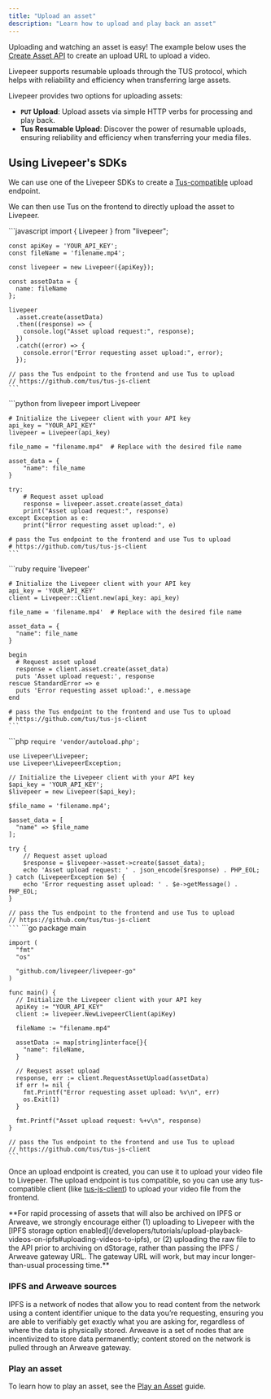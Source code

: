 ```yaml
---
title: "Upload an asset"
description: "Learn how to upload and play back an asset"
---
```


Uploading and watching an asset is easy! The example below uses the
[Create Asset API](/api-reference/asset/upload) to create an upload URL to
upload a video.

<Info>
  Livepeer supports resumable uploads through the TUS protocol, which helps with
  reliability and efficiency when transferring large assets.
</Info>

Livepeer provides two options for uploading assets:

- **`PUT` Upload**: Upload assets via simple HTTP verbs for processing and play
  back.
- **Tus Resumable Upload**: Discover the power of resumable uploads, ensuring
  reliability and efficiency when transferring your media files.

## Using Livepeer's SDKs

We can use one of the Livepeer SDKs to create a
[Tus-compatible](https://github.com/tus/tus-js-client) upload endpoint.

We can then use Tus on the frontend to directly upload the asset to Livepeer.

<Tabs>
  <Tab title="Node.js">
    ```javascript
    import { Livepeer } from "livepeer";

    const apiKey = 'YOUR_API_KEY';
    const fileName = 'filename.mp4';

    const livepeer = new Livepeer({apiKey});

    const assetData = {
      name: fileName
    };

    livepeer
      .asset.create(assetData)
      .then((response) => {
        console.log("Asset upload request:", response);
      })
      .catch((error) => {
        console.error("Error requesting asset upload:", error);
      });

    // pass the Tus endpoint to the frontend and use Tus to upload
    // https://github.com/tus/tus-js-client
    ```

  </Tab>

  <Tab title="Python">
    ```python
    from livepeer import Livepeer

    # Initialize the Livepeer client with your API key
    api_key = "YOUR_API_KEY"
    livepeer = Livepeer(api_key)

    file_name = "filename.mp4"  # Replace with the desired file name

    asset_data = {
        "name": file_name
    }

    try:
        # Request asset upload
        response = livepeer.asset.create(asset_data)
        print("Asset upload request:", response)
    except Exception as e:
        print("Error requesting asset upload:", e)

    # pass the Tus endpoint to the frontend and use Tus to upload
    # https://github.com/tus/tus-js-client
    ```

  </Tab>

  <Tab title="Ruby">
    ```ruby
    require 'livepeer'

    # Initialize the Livepeer client with your API key
    api_key = 'YOUR_API_KEY'
    client = Livepeer::Client.new(api_key: api_key)

    file_name = 'filename.mp4'  # Replace with the desired file name

    asset_data = {
      "name": file_name
    }

    begin
      # Request asset upload
      response = client.asset.create(asset_data)
      puts 'Asset upload request:', response
    rescue StandardError => e
      puts 'Error requesting asset upload:', e.message
    end

    # pass the Tus endpoint to the frontend and use Tus to upload
    # https://github.com/tus/tus-js-client
    ```

  </Tab>

  <Tab title="PHP">
    ```php
    <?php

    require 'vendor/autoload.php';

    use Livepeer\Livepeer;
    use Livepeer\LivepeerException;

    // Initialize the Livepeer client with your API key
    $api_key = 'YOUR_API_KEY';
    $livepeer = new Livepeer($api_key);

    $file_name = 'filename.mp4';

    $asset_data = [
      "name" => $file_name
    ];

    try {
        // Request asset upload
        $response = $livepeer->asset->create($asset_data);
        echo 'Asset upload request: ' . json_encode($response) . PHP_EOL;
    } catch (LivepeerException $e) {
        echo 'Error requesting asset upload: ' . $e->getMessage() . PHP_EOL;
    }

    // pass the Tus endpoint to the frontend and use Tus to upload
    // https://github.com/tus/tus-js-client
    ```

  </Tab>

  <Tab title="Go">
    ```go
    package main

    import (
      "fmt"
      "os"

      "github.com/livepeer/livepeer-go"
    )

    func main() {
      // Initialize the Livepeer client with your API key
      apiKey := "YOUR_API_KEY"
      client := livepeer.NewLivepeerClient(apiKey)

      fileName := "filename.mp4"

      assetData := map[string]interface{}{
        "name": fileName,
      }

      // Request asset upload
      response, err := client.RequestAssetUpload(assetData)
      if err != nil {
        fmt.Printf("Error requesting asset upload: %v\n", err)
        os.Exit(1)
      }

      fmt.Printf("Asset upload request: %+v\n", response)
    }

    // pass the Tus endpoint to the frontend and use Tus to upload
    // https://github.com/tus/tus-js-client
    ```

  </Tab>
</Tabs>

Once an upload endpoint is created, you can use it to upload your video file to
Livepeer. The upload endpoint is tus compatible, so you can use any
tus-compatible client (like
[tus-js-client](https://github.com/tus/tus-js-client)) to upload your video file
from the frontend.

<Info>
  **For rapid processing of assets that will also be archived on IPFS or
  Arweave, we strongly encourage either (1) uploading to Livepeer with the [IPFS
  storage option
  enabled](/developers/tutorials/upload-playback-videos-on-ipfs#uploading-videos-to-ipfs),
  or (2) uploading the raw file to the API prior to archiving on dStorage,
  rather than passing the IPFS / Arweave gateway URL. The gateway URL will work,
  but may incur longer-than-usual processing time.**
</Info>

### IPFS and Arweave sources

<Info>
  IPFS is a network of nodes that allow you to read content from the network
  using a content identifier unique to the data you’re requesting, ensuring you
  are able to verifiably get exactly what you are asking for, regardless of
  where the data is physically stored. Arweave is a set of nodes that are
  incentivized to store data permanently; content stored on the network is
  pulled through an Arweave gateway.
</Info>

### Play an asset

To learn how to play an asset, see the
[Play an Asset](/developers/guides/playback-an-asset) guide.
